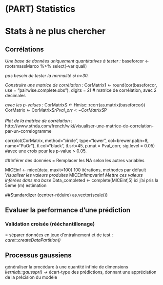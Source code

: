 # (PART) Statistics {-}

# Stats à ne plus chercher

## Corrélations 

*Une base de données uniquement quantitatives à tester :*
baseforcor <- rootsmassMarco %>% 
  select(-var quali) 

*pas besoin de tester la normalité si n>30.*

*Construire une matrice de corrélation :*
CorMatrix1 <- round(cor(baseforcor, use = "pairwise.complete.obs"), digits = 2) # matrice de corrélation, avec 2 décimales

*avec les p-values :*
CorMatrixS <- Hmisc::rcorr(as.matrix(baseforcor))
CorMatrix <- CorMatrixS$r
Pval_corr <- CorMatrixS$P

*Plot de la matrice de corrélation :*
http://www.sthda.com/french/wiki/visualiser-une-matrice-de-correlation-par-un-correlogramme

corrplot(CorMatrix, method="circle", type="lower", col=brewer.pal(n=8, name="PuOr"), tl.col="black", tl.srt=45, p.mat = Pval_corr, sig.level = 0.05) #avec une croix pour les p-value > 0.05.


##Inférer des données
= Remplacer les NA selon les autres variables

MICEinf <- mice(data, maxit=100) 100 itérations, methodes par défault
*Visualiser les valeurs produites*
MICEinf$imp$varinf 
*Mettre ces valeurs inférées dans ma base* 
Data_completed <- complete(MICEinf,5) ici j'ai pris la 5eme (m) estimation

##Standardizer (centrer-réduire)
as.vector(scale())


## Evaluer la performance d’une prédiction
### Validation croisée (rééchantillonage)
= séparer données en jeux d’entraînement et de test :
*caret::createDataPartition()*

## Processus gaussiens
généraliser la procédure à une quantité infinie de dimensions
*kernlab::gausspr()*
-> écart-type des prédictions, donnant une appréciation de la précision du modèle



